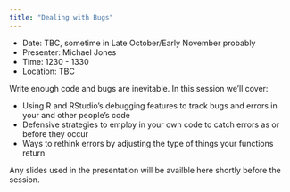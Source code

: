 ```yaml
---
title: "Dealing with Bugs"
---
```


- Date: TBC, sometime in Late October/Early November probably
- Presenter: Michael Jones
- Time: 1230 - 1330
- Location: TBC

Write enough code and bugs are inevitable. 
In this session we'll cover:

- Using R and RStudio's debugging features to track bugs and errors in your and other people's code
- Defensive strategies to employ in your own code to catch errors as or before they occur
- Ways to rethink errors by adjusting the type of things your functions return

Any slides used in the presentation will be availble here shortly before the session.